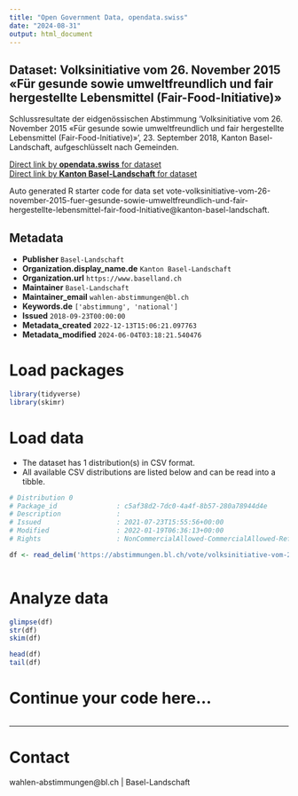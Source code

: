 ```yaml
---
title: "Open Government Data, opendata.swiss"
date: "2024-08-31"
output: html_document
---
```


## Dataset: Volksinitiative vom 26. November 2015 «Für gesunde sowie umweltfreundlich und fair hergestellte Lebensmittel (Fair-Food-lnitiative)»

Schlussresultate der eidgenössischen Abstimmung 'Volksinitiative vom 26. November 2015 «Für gesunde sowie umweltfreundlich und fair hergestellte Lebensmittel (Fair-Food-lnitiative)»', 23. September 2018, Kanton Basel-Landschaft, aufgeschlüsselt nach Gemeinden.

[Direct link by **opendata.swiss** for dataset](https://opendata.swiss/de/dataset/volksinitiative-vom-26-november-2015-fur-gesunde-sowie-umweltfreundlich-und-fair-hergestellte-l1)<br>
[Direct link by **Kanton Basel-Landschaft** for dataset](https://abstimmungen.bl.ch/vote/volksinitiative-vom-26-november-2015-fuer-gesunde-sowie-umweltfreundlich-und-fair-hergestellte-lebensmittel-fair-food-lnitiative/data)

Auto generated R starter code for data set vote-volksinitiative-vom-26-november-2015-fuer-gesunde-sowie-umweltfreundlich-und-fair-hergestellte-lebensmittel-fair-food-lnitiative@kanton-basel-landschaft.

## Metadata

- **Publisher** `Basel-Landschaft`
- **Organization.display_name.de** `Kanton Basel-Landschaft`
- **Organization.url** `https://www.baselland.ch`
- **Maintainer** `Basel-Landschaft`
- **Maintainer_email** `wahlen-abstimmungen@bl.ch`
- **Keywords.de** `['abstimmung', 'national']`
- **Issued** `2018-09-23T00:00:00`
- **Metadata_created** `2022-12-13T15:06:21.097763`
- **Metadata_modified** `2024-06-04T03:18:21.540476`


# Load packages

```r

library(tidyverse)
library(skimr)

```

# Load data

-   The dataset has 1 distribution(s) in CSV format.
-   All available CSV distributions are listed below and can be read into a tibble.

```r

# Distribution 0
# Package_id               : c5af38d2-7dc0-4a4f-8b57-280a78944d4e
# Description              : 
# Issued                   : 2021-07-23T15:55:56+00:00
# Modified                 : 2022-01-19T06:36:13+00:00
# Rights                   : NonCommercialAllowed-CommercialAllowed-ReferenceRequired

df <- read_delim('https://abstimmungen.bl.ch/vote/volksinitiative-vom-26-november-2015-fuer-gesunde-sowie-umweltfreundlich-und-fair-hergestellte-lebensmittel-fair-food-lnitiative/data-csv')



```

# Analyze data

```r

glimpse(df)
str(df)
skim(df)

head(df)
tail(df)

```

# Continue your code here...

```r

```

------------------------------------------------------------------------

# Contact

wahlen-abstimmungen@bl.ch | Basel-Landschaft

